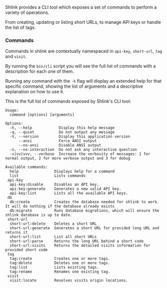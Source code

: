 Shlink provides a CLI tool which exposes a set of commands to perform a variety of operations.

From creating, updating or listing short URLs, to manage API keys or handle the list of tags.

### Commands

Commands in shlink are contextually namespaced in `api-key`, `short-url`, `tag` and `visit`.

By running the `bin/cli` script you will see the full list of commands with a description for each one of them.

Running any command with the `-h` flag will display an extended help for that specific command, showing the list of arguments and a descriptive explanation on how to use it.

This is the full list of commands exposed by Shlink's CLI tool:

```
Usage:
  command [options] [arguments]

Options:
  -h, --help            Display this help message
  -q, --quiet           Do not output any message
  -V, --version         Display this application version
      --ansi            Force ANSI output
      --no-ansi         Disable ANSI output
  -n, --no-interaction  Do not ask any interactive question
  -v|vv|vvv, --verbose  Increase the verbosity of messages: 1 for normal output, 2 for more verbose output and 3 for debug

Available commands:
  help                Displays help for a command
  list                Lists commands
 api-key
  api-key:disable     Disables an API key.
  api-key:generate    Generates a new valid API key.
  api-key:list        Lists all the available API keys.
 db
  db:create           Creates the database needed for shlink to work. It will do nothing if the database already exists
  db:migrate          Runs database migrations, which will ensure the shlink database is up to date.
 short-url
  short-url:delete    Deletes a short URL
  short-url:generate  Generates a short URL for provided long URL and returns it
  short-url:list      List all short URLs
  short-url:parse     Returns the long URL behind a short code
  short-url:visits    Returns the detailed visits information for provided short code
 tag
  tag:create          Creates one or more tags.
  tag:delete          Deletes one or more tags.
  tag:list            Lists existing tags.
  tag:rename          Renames one existing tag.
 visit
  visit:locate        Resolves visits origin locations.
```
